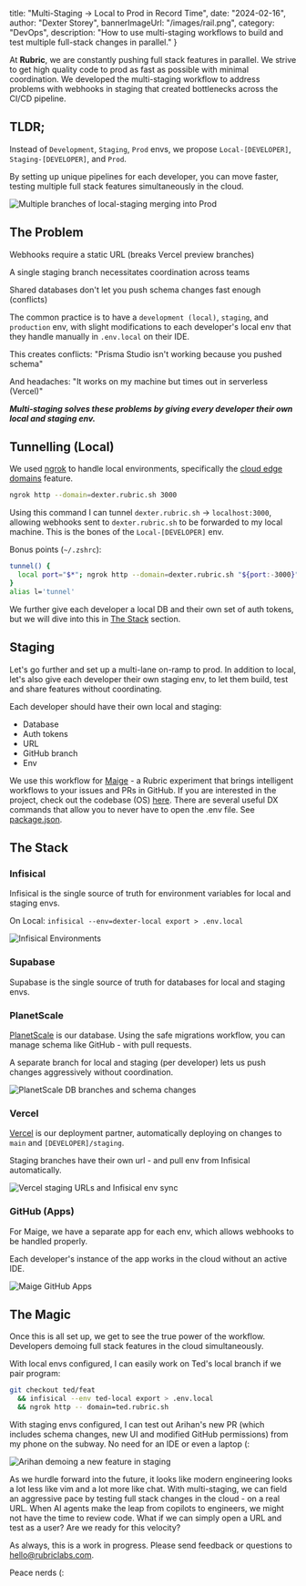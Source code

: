 
  title: "Multi-Staging → Local to Prod in Record Time",
  date: "2024-02-16",
  author: "Dexter Storey",
  bannerImageUrl: "/images/rail.png",
  category: "DevOps",
  description: "How to use multi-staging workflows to build and test multiple full-stack changes in parallel."
}

At **Rubric**, we are constantly pushing full stack features in parallel. We strive to get high quality code to prod as fast as possible with minimal coordination. We developed the multi-staging workflow to address problems with webhooks in staging that created bottlenecks across the CI/CD pipeline.

## TLDR;

Instead of `Development`, `Staging`, `Prod` envs, we propose `Local-[DEVELOPER]`, `Staging-[DEVELOPER]`, and `Prod`.

By setting up unique pipelines for each developer, you can move faster, testing multiple full stack features simultaneously in the cloud.

![Multiple branches of local-staging merging into Prod](/images/multi-staging.webp "Multiple branches of local-staging merging into Prod")

## The Problem

Webhooks require a static URL (breaks Vercel preview branches)

A single staging branch necessitates coordination across teams

Shared databases don't let you push schema changes fast enough (conflicts)

The common practice is to have a `development (local)`, `staging`, and `production` env, with slight modifications to each developer's local env that they handle manually in `.env.local` on their IDE.

This creates conflicts: "Prisma Studio isn't working because you pushed schema"

And headaches: "It works on my machine but times out in serverless (Vercel)"

**_Multi-staging solves these problems by giving every developer their own local and staging env._**

## Tunnelling (Local)

We used [ngrok](https://ngrok.com/) to handle local environments, specifically the [cloud edge domains](https://ngrok.com/docs/guides/how-to-set-up-a-custom-domain/) feature.

```sh
ngrok http --domain=dexter.rubric.sh 3000
```

Using this command I can tunnel `dexter.rubric.sh` → `localhost:3000`, allowing webhooks sent to `dexter.rubric.sh` to be forwarded to my local machine. This is the bones of the `Local-[DEVELOPER]` env.

Bonus points (`~/.zshrc`):

```sh
tunnel() {
  local port="$*"; ngrok http --domain=dexter.rubric.sh "${port:-3000}"
}
alias l='tunnel'
```

We further give each developer a local DB and their own set of auth tokens, but we will dive into this in [The Stack](#the-stack) section.

## Staging

Let's go further and set up a multi-lane on-ramp to prod. In addition to local, let's also give each developer their own staging env, to let them build, test and share features without coordinating.

Each developer should have their own local and staging:

- Database
- Auth tokens
- URL
- GitHub branch
- Env

We use this workflow for [Maige](https://maige.app/) - a Rubric experiment that brings intelligent workflows to your issues and PRs in GitHub. If you are interested in the project, check out the codebase (OS) [here](https://github.com/RubricLab/maige). There are several useful DX commands that allow you to never have to open the .env file. See [package.json](https://github.com/RubricLab/maige/blob/f017cb57ae588b3fb57fb32906a9360556fe8c80/package.json#L83C3-L83C61).

## The Stack

### Infisical

Infisical is the single source of truth for environment variables for local and staging envs.

On Local: `infisical --env=dexter-local export > .env.local`

![Infisical Environments](/images/infisical.webp "Infisical Environments")

### Supabase

Supabase is the single source of truth for databases for local and staging envs.

### PlanetScale

[PlanetScale](https://planetscale.com/) is our database. Using the safe migrations workflow, you can manage schema like GitHub - with pull requests.

A separate branch for local and staging (per developer) lets us push changes aggressively without coordination.

![PlanetScale DB branches and schema changes](/images/planetscale.webp "PlanetScale DB branches and schema changes")

### Vercel

[Vercel](https://vercel.com) is our deployment partner, automatically deploying on changes to `main` and `[DEVELOPER]/staging`.

Staging branches have their own url - and pull env from Infisical automatically.

![Vercel staging URLs and Infisical env sync](/images/vercel.webp "Vercel staging URLs and Infisical env sync")

### GitHub (Apps)

For Maige, we have a separate app for each env, which allows webhooks to be handled properly.

Each developer's instance of the app works in the cloud without an active IDE.

![Maige GitHub Apps](/images/github.webp "Maige GitHub Apps")

## The Magic

Once this is all set up, we get to see the true power of the workflow. Developers demoing full stack features in the cloud simultaneously.

With local envs configured, I can easily work on Ted's local branch if we pair program:

```sh
git checkout ted/feat
  && infisical --env ted-local export > .env.local
  && ngrok http -- domain=ted.rubric.sh
```

With staging envs configured, I can test out Arihan's new PR (which includes schema changes, new UI and modified GitHub permissions) from my phone on the subway. No need for an IDE or even a laptop (:

![Arihan demoing a new feature in staging](/images/arihan-demo.webp "Arihan demoing a new feature in staging")

As we hurdle forward into the future, it looks like modern engineering looks a lot less like vim and a lot more like chat. With multi-staging, we can field an aggressive pace by testing full stack changes in the cloud - on a real URL. When AI agents make the leap from copilots to engineers, we might not have the time to review code. What if we can simply open a URL and test as a user? Are we ready for this velocity?

As always, this is a work in progress. Please send feedback or questions to <Copiable message="Email copied" content="hello@rubriclabs.com" variant="link" size="lg">hello@rubriclabs.com</Copiable>.

Peace nerds (: